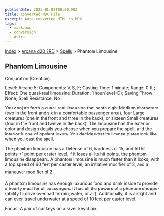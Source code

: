 ```yaml
---
publishDate: 2023-01-02T00:00:00Z
title: Converted MDX File
excerpt: Auto-converted HTML to MDX.
tags:
  - markdown
  - conversion
  - Astro
---
```


[Index](-index) > [Arcana d20 SRD](arcana-d20-srd-index) > [Spells](arcana-d20-srd-spells-index) > Phantom Limousine

## Phantom Limousine

Conjuration (Creation)

Level: Arcane 5; Components: V, S, F; Casting Time: 1 minute; Range: 0 ft.; Effect: One quasi-real limousine; Duration: 1 hour/level (D); Saving Throw: None; Spell Resistance: No

You conjure forth a quasi-real limousine that seats eight Medium characters (two in the front and six in a comfortable passenger area), four Large creatures (one in the front and three in the back), or sixteen Small creatures (four in the front and twelve in the back). The limousine has the exterior color and design details you choose when you prepare the spell, and the interior is one of opulent luxury. You decide what its license plates look like when you cast the spell.

The phantom limousine has a Defense of 6, hardness of 15, and 50 hit points +1 point per caster level. If it loses all its hit points, the phantom limousine disappears. A phantom limousine is much faster than it looks, with a top speed of 60 feet per caster level, an initiative modifier of 2, and a maneuver modifier of 2.

A phantom limousine has enough luxurious food and drink inside to provide a hearty meal for all passengers. It has all the powers of a phantom chopper (ability to drive over bad terrain, water, or air). Additionally, it is airtight and can even travel underwater at a speed of 10 feet per caster level.

Focus: A pair of car keys on a silver keychain.
